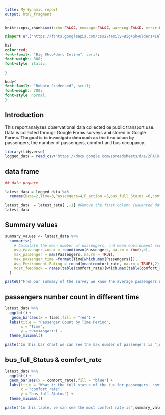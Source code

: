 ---
title: My dynamic report
output: html_fragment
---

```{r setup, include=FALSE}
knitr::opts_chunk$set(echo=FALSE, message=FALSE, warning=FALSE, error=FALSE)

```
 
```{css}
@import url('https://fonts.googleapis.com/css2?family=Big+Shoulders+Inline&family=Roboto+Condensed&display=swap');

h2{
color:red;
font-family: "Big Shoulders Inline", serif;
font-weight: 800;
font-style: italic;
 
}

body{
font-family: "Roboto Condensed", serif;
font-weight: 700;
font-style: normal;
}

```

## Introduction

This report analyzes observational data collected on public transport use. Data is collected through Google Forms surveys and stored in Google Forms. The goal is to investigate data such as the time taken by passengers, the number of passengers, comfort and bus occupancy.

```{r}
library(tidyverse)
logged_data = read_csv("https://docs.google.com/spreadsheets/d/e/2PACX-1vTUV2Zh8ODNKQVXaxTVKh35PTMexvnA7ocRS8FFg_xCbRyEbtaEuR-7zewIq6x0JoCoIGVMpfrKxPHP/pub?gid=618838588&single=true&output=csv")
```

## data frame
```{r}
## data prepare

latest_data = logged_data %>% 
  rename(Date=2,Time=3,Passengers=4,P_action =5,bus_full_Status =6,comfort_rate=7)

latest_data  = latest_data[ ,-1] #Remove the first column (unwanted data)
latest_data

```

 
## Summary values
```{r}

summary_values <- latest_data %>%
  summarise(
    # Calculate the mean number of passengers, and mean environment score
    Avg_Passenger_Count = round(mean(Passengers, na.rm = TRUE),0),
    max_passenger = max(Passengers, na.rm = TRUE),
    max_passenger_time =format(Time[which.max(Passengers)]),
    Avg_Environment_Rating = round(mean(comfort_rate, na.rm = TRUE),2),
    most_feedback = names(table(comfort_rate)[which.max(table(comfort_rate))])
  )

```
```{r}
paste0("From our summary of the survey we know the average passengers number is",summary_values["Avg_Passenger_Count"],"and the overall feedback score of the comfort is",summary_values["Avg_Environment_Rating"])
```
## passengers number count in different time

```{r}
latest_data %>% 
  ggplot() +
   geom_bar(aes(x = Time),fill = "red") +
  labs(title = "Passenger Count by Time Period", 
       x = "Time", 
       y = "Passengers") +
  theme_minimal()
```

```{r}
paste("In this bar chart we can see the max number of passengers is ",summary_values["max_passenger"],"at",summary_values["max_passenger_time"] )
```


## bus_full_Status & comfort_rate
```{r}
latest_data %>% 
  ggplot() +
  geom_bar(aes(x = comfort_rate),fill = "blue") +
  labs(title = "What is the full status of the bus for passengers' comfort", 
       x = "comfort_rate", 
       y = "bus_full_Status") +
  theme_minimal()

```

```{r}
paste("In this table, we can see the most comfort rate is",summary_values["most_feedback"])
```







